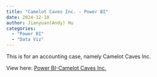 ```yaml
---
title: "Camelot Caves Inc. - Power BI"
date: 2024-12-10
author: Jianyuan(Andy) Hu
categories: 
  - "Power BI"
  - "Data Viz"
---
```


This is for an accounting case, namely Camelot Caves Inc.

View here: [Power BI-Camelot Caves Inc.](https://app.powerbi.com/view?r=eyJrIjoiZjk4ZjliZDItNTQxYi00ZWM5LTg2YzItMmUyZDdiNmY3OTYyIiwidCI6IjJlYTIwYzQ3LTNlZjUtNDNkNy1iZWQ3LWIwNDBmYzBhMzkyNiIsImMiOjZ9)